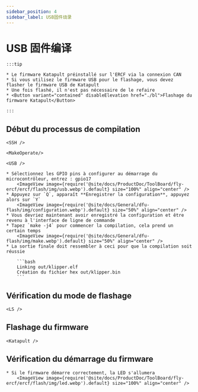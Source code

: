 ```yaml
---
sidebar_position: 4
sidebar_label: USB固件烧录
---
```





# USB 固件编译

    :::tip

    * Le firmware Katapult préinstallé sur l'ERCF via la connexion CAN
    * Si vous utilisez le firmware USB pour le flashage, vous devez flasher le firmware USB de Katapult
    * Une fois flashé, il n'est pas nécessaire de le refaire
    * <Button variant="contained" disableElevation href="./bl">Flashage du firmware Katapult</Button>

    :::

## Début du processus de compilation

    <SSH />

    <MakeOperate/>

    <USB />

    * Sélectionnez les GPIO pins à configurer au démarrage du microcontrôleur, entrez : gpio17
        <ImageView image={require('@site/docs/ProductDoc/ToolBoard/fly-ercf/ercf/flash/img/usb.webp').default} size="100%" align="center" />
    * Appuyez sur `Q`, apparaît **Enregistrer la configuration**, appuyez alors sur `Y`
        <ImageView image={require('@site/docs/General/dfu-flash/img/configuration.webp').default} size="50%" align="center" />
    * Vous devriez maintenant avoir enregistré la configuration et être revenu à l'interface de ligne de commande
    * Tapez `make -j4` pour commencer la compilation, cela prend un certain temps
        <ImageView image={require('@site/docs/General/dfu-flash/img/make.webp').default} size="50%" align="center" />
    * La sortie finale doit ressembler à ceci pour que la compilation soit réussie

        ```bash
        Linking out/klipper.elf
        Création du fichier hex out/klipper.bin
        ```

## Vérification du mode de flashage


    <LS />


## Flashage du firmware
    
    <Katapult />

## Vérification du démarrage du firmware

    * Si le firmware démarre correctement, la LED s'allumera
        <ImageView image={require('@site/docs/ProductDoc/ToolBoard/fly-ercf/ercf/flash/img/led.webp').default} size="100%" align="center" />